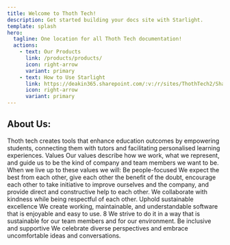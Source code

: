```yaml
---
title: Welcome to Thoth Tech!
description: Get started building your docs site with Starlight.
template: splash
hero:
  tagline: One location for all Thoth Tech documentation!
  actions:
    - text: Our Products
      link: /products/products/
      icon: right-arrow
      variant: primary
    - text: How to Use Starlight
      link: https://deakin365.sharepoint.com/:v:/r/sites/ThothTech2/Shared%20Documents/General/Instructional%20Video%20-%20How%20To%20Upload%20Documents%20to%20Starlight.mp4?csf=1&web=1&e=s26lMo
      icon: right-arrow
      variant: primary
---
```



## About Us:

<Card title="What we do">
  Thoth tech creates tools that enhance education outcomes by empowering
  students, connecting them with tutors and facilitating personalised learning
  experiences. Values Our values describe how we work, what we represent, and
  guide us to be the kind of company and team members we want to be. When we
  live up to these values we will: Be people-focused We expect the best from
  each other, give each other the benefit of the doubt, encourage each other to
  take initiative to improve ourselves and the company, and provide direct and
  constructive help to each other. We collaborate with kindness while being
  respectful of each other. Uphold sustainable excellence We create working,
  maintainable, and understandable software that is enjoyable and easy to use. 8
  We strive to do it in a way that is sustainable for our team members and for
  our environment. Be inclusive and supportive We celebrate diverse perspectives
  and embrace uncomfortable ideas and conversations.
</Card>

<CardGrid>
  <LinkCard
    title="Policies"
    description="Understand what we stand for."
    href="/policies/github-management-policy/"
  />
  <LinkCard
    title="Process"
    description="Learn how Thoth Tech functions."
    href="/processes/introduction/"
  />
  <LinkCard
    title="News"
    description="View the latest in Thoth Tech news."
    href="/blog/"
  />
  <LinkCard
    title="Leadership"
    description="Meet our team."
    href="/teams-and-leadership/leadership-t2-2023/"
  />
</CardGrid>
